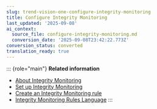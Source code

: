 ```yaml
---
slug: trend-vision-one-configure-integrity-monitoring
title: Configure Integrity Monitoring
last_updated: '2025-09-08'
ai_context:
  source_file: configure-integrity-monitoring.md
  conversion_date: '2025-09-08T23:42:22.773Z'
conversion_status: converted
translation_ready: true
---
```


::: {role="main"}
**Related information**

- [About Integrity Monitoring](integrity-monitoring.mdx)
- [Set up Integrity Monitoring](set-up-integrity-monitoring.mdx)
- [Create an Integrity Monitoring rule](create-integrity-monitoring-rule.mdx)
- [Integrity Monitoring Rules Language](integrity-monitoring-rules-language.mdx)
:::
